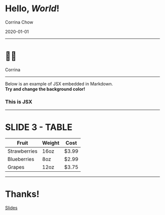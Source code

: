 
<Layout>

# Hello, _World_! 

Corrina Chow

2020-01-01

</Layout>

---

<Layout>

# 👋🏻

Corrina

</Layout>

---

Below is an example of JSX embedded in Markdown. <br /> **Try and change
the background color!**

<div style={{ padding: "20px", backgroundColor: "tomato" }}>
  <h3>This is JSX</h3>
</div>

---

# SLIDE 3 - TABLE

| Fruit        | Weight | Cost   |
| ------------ | ------ | ------ |
| Strawberries | 16oz   | \$3.99 |
| Blueberries  | 8oz    | \$2.99 |
| Grapes       | 12oz   | \$3.75 |

---

# Thanks!

[Slides](https://corrinachow.com)

